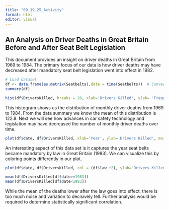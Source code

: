 ```yaml
---
title: "09_19_25_Activity"
format: html
editor: visual
---
```


## An Analysis on Driver Deaths in Great Britain Before and After Seat Belt Legislation

This document provides an insight on driver deaths in Great Britain from 1969 to 1984. The primary focus of our data is how driver deaths may have decreased after mandatory seat belt legislation went into effect in 1982.

```r
# Load dataset
df <- data.frame(as.matrix(Seatbelts),date = time(Seatbelts))  # Convert Time Series to data frame
summary(df)
```

```r
hist(df$DriversKilled, breaks = 20, xlab='Drivers Killed', ylab= 'Frequency', main='Distribution of Monthly Driver Deaths')
```

This histogram shows us the distribution of monthly driver deaths from 1969 to 1984. From the data summary we know the mean of this distribution is 122.8. Next we will see how advances in car safety technology and legislation may have decreased the number of monthly driver deaths over time.

```r
plot(df$date, df$DriversKilled, xlab='Year', ylab='Drivers Killed', main='Driver Deaths in Great Britain')
```

An interesting aspect of this data set is it captures the year seat belts became mandatory by law in Great Britain (1983). We can visualize this by coloring points differently in our plot.

```r
plot(df$date, df$DriversKilled, col = (df$law +2), ylab="Drivers Killed", xlab= 'Year', main='Driver Deaths in Great Britain')
```

```r
mean(df$DriversKilled[df$date>=1983])
mean(df$DriversKilled[df$date<1983])
```

While the mean of the deaths lower after the law goes into effect, there is too much noise and variation to decisively tell. Further analysis would be required to determine statistically significant correlation.
